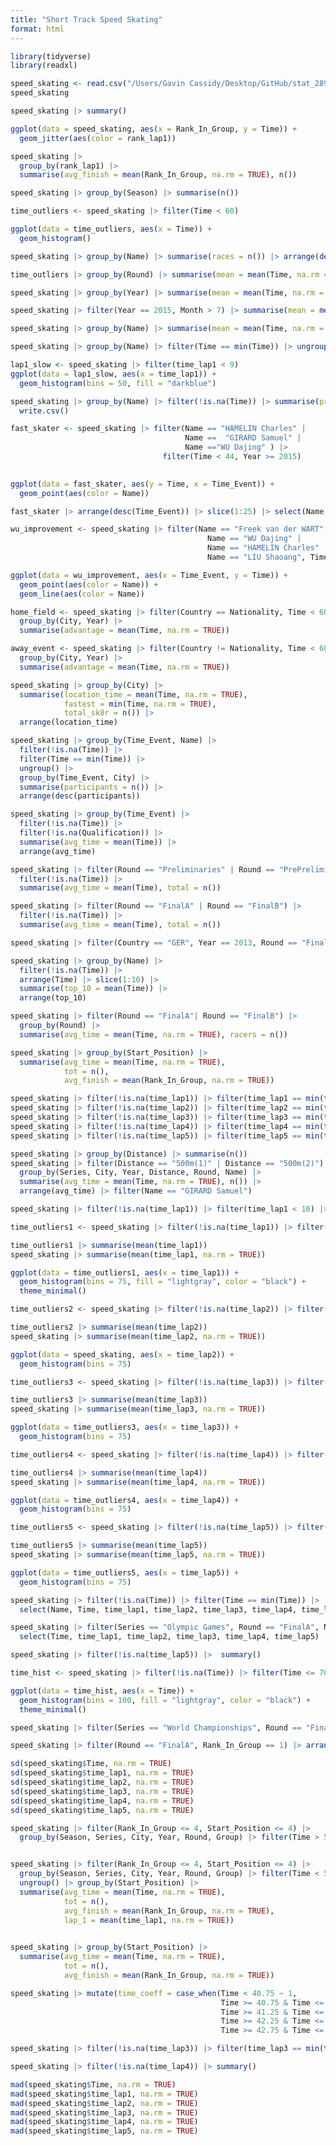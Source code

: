 ```yaml
---
title: "Short Track Speed Skating"
format: html
---
```


```r
library(tidyverse)
library(readxl)
```

```r
speed_skating <- read.csv("/Users/Gavin Cassidy/Desktop/GitHub/stat_289_score/gacass21/Speed Skating/data repo/data/short_track.csv")
speed_skating
```

```r
speed_skating |> summary()
```
 

```r
ggplot(data = speed_skating, aes(x = Rank_In_Group, y = Time)) +
  geom_jitter(aes(color = rank_lap1))
```

```r
speed_skating |>  
  group_by(rank_lap1) |>
  summarise(avg_finish = mean(Rank_In_Group, na.rm = TRUE), n())
```

```r
speed_skating |> group_by(Season) |> summarise(n())
```

```r
time_outliers <- speed_skating |> filter(Time < 60)
```


```r
ggplot(data = time_outliers, aes(x = Time)) +
  geom_histogram()
```

```r
speed_skating |> group_by(Name) |> summarise(races = n()) |> arrange(desc(races))
```


```r
time_outliers |> group_by(Round) |> summarise(mean = mean(Time, na.rm = TRUE), n()) |> arrange(desc(mean))
```


```r
speed_skating |> group_by(Year) |> summarise(mean = mean(Time, na.rm = TRUE), n())
```


```r
speed_skating |> filter(Year == 2015, Month > 7) |> summarise(mean = mean(Time, na.rm = TRUE))
```

```r
speed_skating |> group_by(Name) |> summarise(mean = mean(Time, na.rm = TRUE), n()) |> arrange(desc(mean))
```

```r
speed_skating |> group_by(Name) |> filter(Time == min(Time)) |> ungroup() |> group_by(Nationality) |> summarise(mean = mean(Time, na.rm = TRUE), athletes = n()) |> arrange(athletes)
```

```r
lap1_slow <- speed_skating |> filter(time_lap1 < 9)
ggplot(data = lap1_slow, aes(x = time_lap1)) +
  geom_histogram(bins = 50, fill = "darkblue")
```

```r
speed_skating |> group_by(Name) |> filter(!is.na(Time)) |> summarise(pr = min(Time)) |> arrange(pr) |> slice(1:20) |> select(Name) |>
  write.csv()
```

```r
fast_skater <- speed_skating |> filter(Name == "HAMELIN Charles" |
                                       Name ==  "GIRARD Samuel" | 
                                       Name =="WU Dajing" ) |>
                                  filter(Time < 44, Year >= 2015)
  

ggplot(data = fast_skater, aes(y = Time, x = Time_Event)) +
  geom_point(aes(color = Name))

fast_skater |> arrange(desc(Time_Event)) |> slice(1:25) |> select(Name, Time) |> arrange(Time)
```

```r
wu_improvement <- speed_skating |> filter(Name == "Freek van der WART" |
                                            Name == "WU Dajing" | 
                                            Name == "HAMELIN Charles" |
                                            Name == "LIU Shaoang", Time <= 50) |> group_by(Time_Event, Name) |> filter(Time == min(Time)) |> ungroup()

ggplot(data = wu_improvement, aes(x = Time_Event, y = Time)) +
  geom_point(aes(color = Name)) +
  geom_line(aes(color = Name))
```


```r
home_field <- speed_skating |> filter(Country == Nationality, Time < 60) |> 
  group_by(City, Year) |> 
  summarise(advantage = mean(Time, na.rm = TRUE)) 

away_event <- speed_skating |> filter(Country != Nationality, Time < 60) |> 
  group_by(City, Year) |> 
  summarise(advantage = mean(Time, na.rm = TRUE)) 
```

```r
speed_skating |> group_by(City) |> 
  summarise(location_time = mean(Time, na.rm = TRUE), 
            fastest = min(Time, na.rm = TRUE), 
            total_sk8r = n()) |> 
  arrange(location_time)
```

```r
speed_skating |> group_by(Time_Event, Name) |> 
  filter(!is.na(Time)) |> 
  filter(Time == min(Time)) |> 
  ungroup() |>
  group_by(Time_Event, City) |>
  summarise(participants = n()) |>
  arrange(desc(participants))
```

```r
speed_skating |> group_by(Time_Event) |> 
  filter(!is.na(Time)) |> 
  filter(!is.na(Qualification)) |>
  summarise(avg_time = mean(Time)) |>
  arrange(avg_time)
```


```r
speed_skating |> filter(Round == "Preliminaries" | Round == "PrePreliminaries") |>
  filter(!is.na(Time)) |>
  summarise(avg_time = mean(Time), total = n())
```

```r
speed_skating |> filter(Round == "FinalA" | Round == "FinalB") |>
  filter(!is.na(Time)) |>
  summarise(avg_time = mean(Time), total = n())
```

```r
speed_skating |> filter(Country == "GER", Year == 2013, Round == "FinalA"| Round == "FinalB") |> arrange(Time)
```

```r
speed_skating |> group_by(Name) |>
  filter(!is.na(Time)) |>
  arrange(Time) |> slice(1:10) |>
  summarise(top_10 = mean(Time)) |>
  arrange(top_10)
```

```r
speed_skating |> filter(Round == "FinalA"| Round == "FinalB") |>
  group_by(Round) |>
  summarise(avg_time = mean(Time, na.rm = TRUE), racers = n())
```

```r
speed_skating |> group_by(Start_Position) |>
  summarise(avg_time = mean(Time, na.rm = TRUE), 
            tot = n(), 
            avg_finish = mean(Rank_In_Group, na.rm = TRUE))
```


```r
speed_skating |> filter(!is.na(time_lap1)) |> filter(time_lap1 == min(time_lap1))
speed_skating |> filter(!is.na(time_lap2)) |> filter(time_lap2 == min(time_lap2))
speed_skating |> filter(!is.na(time_lap3)) |> filter(time_lap3 == min(time_lap3))
speed_skating |> filter(!is.na(time_lap4)) |> filter(time_lap4 == min(time_lap4))
speed_skating |> filter(!is.na(time_lap5)) |> filter(time_lap5 == min(time_lap5))
```


```r
speed_skating |> group_by(Distance) |> summarise(n())
speed_skating |> filter(Distance == "500m(1)" | Distance == "500m(2)") |> 
  group_by(Series, City, Year, Distance, Round, Name) |>
  summarise(avg_time = mean(Time, na.rm = TRUE), n()) |>
  arrange(avg_time) |> filter(Name == "GIRARD Samuel")
```


```r
speed_skating |> filter(!is.na(time_lap1)) |> filter(time_lap1 < 10) |> summary()

time_outliers1 <- speed_skating |> filter(!is.na(time_lap1)) |> filter(time_lap1 < 10)

time_outliers1 |> summarise(mean(time_lap1))
speed_skating |> summarise(mean(time_lap1, na.rm = TRUE))

ggplot(data = time_outliers1, aes(x = time_lap1)) +
  geom_histogram(bins = 75, fill = "lightgray", color = "black") +
  theme_minimal()
```

```r
time_outliers2 <- speed_skating |> filter(!is.na(time_lap2)) |> filter(time_lap2 < 11)

time_outliers2 |> summarise(mean(time_lap2))
speed_skating |> summarise(mean(time_lap2, na.rm = TRUE))

ggplot(data = speed_skating, aes(x = time_lap2)) +
  geom_histogram(bins = 75)
```


```r
time_outliers3 <- speed_skating |> filter(!is.na(time_lap3)) |> filter(time_lap3 < 11)

time_outliers3 |> summarise(mean(time_lap3))
speed_skating |> summarise(mean(time_lap3, na.rm = TRUE))

ggplot(data = time_outliers3, aes(x = time_lap3)) +
  geom_histogram(bins = 75)
```

```r
time_outliers4 <- speed_skating |> filter(!is.na(time_lap4)) |> filter(time_lap4 < 11)

time_outliers4 |> summarise(mean(time_lap4))
speed_skating |> summarise(mean(time_lap4, na.rm = TRUE))

ggplot(data = time_outliers4, aes(x = time_lap4)) +
  geom_histogram(bins = 75)
```

```r
time_outliers5 <- speed_skating |> filter(!is.na(time_lap5)) |> filter(time_lap5 < 12)

time_outliers5 |> summarise(mean(time_lap5))
speed_skating |> summarise(mean(time_lap5, na.rm = TRUE))

ggplot(data = time_outliers5, aes(x = time_lap5)) +
  geom_histogram(bins = 75) 
```

```r
speed_skating |> filter(!is.na(Time)) |> filter(Time == min(Time)) |>
  select(Name, Time, time_lap1, time_lap2, time_lap3, time_lap4, time_lap5)
```

```r
speed_skating |> filter(Series == "Olympic Games", Round == "FinalA", Name == "AN Victor") |> 
  select(Time, time_lap1, time_lap2, time_lap3, time_lap4, time_lap5)
```

```r
speed_skating |> filter(!is.na(time_lap5)) |>  summary()
```

```r
time_hist <- speed_skating |> filter(!is.na(Time)) |> filter(Time <= 70)

ggplot(data = time_hist, aes(x = Time)) +
  geom_histogram(bins = 100, fill = "lightgray", color = "black") +
  theme_minimal()
```

```r
speed_skating |> filter(Series == "World Championships", Round == "FinalA", Rank_In_Group == 1) |> arrange(Time)

speed_skating |> filter(Round == "FinalA", Rank_In_Group == 1) |> arrange(desc(Time))
```

```r
sd(speed_skating$Time, na.rm = TRUE)
sd(speed_skating$time_lap1, na.rm = TRUE)
sd(speed_skating$time_lap2, na.rm = TRUE)
sd(speed_skating$time_lap3, na.rm = TRUE)
sd(speed_skating$time_lap4, na.rm = TRUE)
sd(speed_skating$time_lap5, na.rm = TRUE)
```

```r
speed_skating |> filter(Rank_In_Group <= 4, Start_Position <= 4) |> 
  group_by(Season, Series, City, Year, Round, Group) |> filter(Time > 50)


speed_skating |> filter(Rank_In_Group <= 4, Start_Position <= 4) |>
  group_by(Season, Series, City, Year, Round, Group) |> filter(Time < 50) |>
  ungroup() |> group_by(Start_Position) |>
  summarise(avg_time = mean(Time, na.rm = TRUE), 
            tot = n(), 
            avg_finish = mean(Rank_In_Group, na.rm = TRUE),
            lap_1 = mean(time_lap1, na.rm = TRUE))
  
```

```r
speed_skating |> group_by(Start_Position) |>
  summarise(avg_time = mean(Time, na.rm = TRUE), 
            tot = n(), 
            avg_finish = mean(Rank_In_Group, na.rm = TRUE))
```

```r
speed_skating |> mutate(time_coeff = case_when(Time < 40.75 ~ 1,
                                               Time >= 40.75 & Time <= 41.25 ~ 2,
                                               Time >= 41.25 & Time <= 41.75 ~ 3,
                                               Time >= 42.25 & Time <= 42.75 ~ 4,
                                               Time >= 42.75 & Time <= 43.25 ~ 5))
```

```r
speed_skating |> filter(!is.na(time_lap3)) |> filter(time_lap3 == min(time_lap3))
```

```r
speed_skating |> filter(!is.na(time_lap4)) |> summary()
```

```r
mad(speed_skating$Time, na.rm = TRUE)
mad(speed_skating$time_lap1, na.rm = TRUE)
mad(speed_skating$time_lap2, na.rm = TRUE)
mad(speed_skating$time_lap3, na.rm = TRUE)
mad(speed_skating$time_lap4, na.rm = TRUE)
mad(speed_skating$time_lap5, na.rm = TRUE)
```



